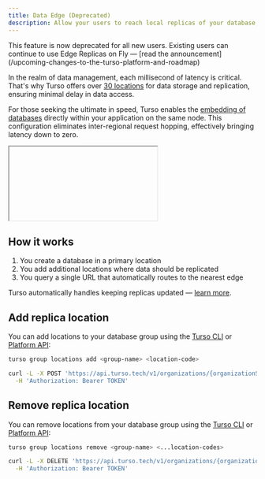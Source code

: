 ```yaml
---
title: Data Edge (Deprecated)
description: Allow your users to reach local replicas of your database, wherever they are.
---
```


<Warning>
  This feature is now deprecated for all new users. Existing users can continue
  to use Edge Replicas on Fly &mdash; [read the
  announcement](/upcoming-changes-to-the-turso-platform-and-roadmap)
</Warning>

In the realm of data management, each millisecond of latency is critical. That's why Turso offers over [30 locations](/cloud-providers#locations) for data storage and replication, ensuring minimal delay in data access.

For those seeking the ultimate in speed, Turso enables the [embedding of databases](/features/embedded-replicas) directly within your application on the same node. This configuration eliminates inter-regional request hopping, effectively bringing latency down to zero.

<iframe

src="https://www.youtube.com/embed/DyO4OP5v0IM"
title="YouTube video player"
frameBorder="0"
allow="accelerometer; autoplay; clipboard-write; encrypted-media; gyroscope; picture-in-picture"
allowFullScreen
className="w-full aspect-video"

> </iframe>

## How it works

1. You create a database in a primary location
2. You add additional locations where data should be replicated
3. You query a single URL that automatically routes to the nearest edge

<Info>

Turso automatically handles keeping replicas updated &mdash; [learn more](/data-and-connections).

</Info>

## Add replica location

You can add locations to your database group using the [Turso CLI](/cli/group/locations/add) or [Platform API](/api-reference/groups/add-location):

<CodeGroup>

```bash CLI
turso group locations add <group-name> <location-code>
```

```bash Platform API
curl -L -X POST 'https://api.turso.tech/v1/organizations/{organizationSlug}/groups/{groupName}/locations/{location}' \
  -H 'Authorization: Bearer TOKEN'
```

</CodeGroup>

## Remove replica location

You can remove locations from your database group using the [Turso CLI](/cli/group/locations/remove) or [Platform API](/api-reference/groups/remove-location):

<CodeGroup>

```bash CLI
turso group locations remove <group-name> <...location-codes>
```

```bash Platform API
curl -L -X DELETE 'https://api.turso.tech/v1/organizations/{organizationSlug}/groups/{groupName}/locations/{location}' \
  -H 'Authorization: Bearer TOKEN'
```

</CodeGroup>
